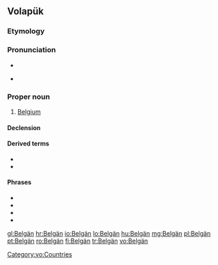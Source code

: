 {{also|belgan}}
==Volapük==

===Etymology===
{{suffix|Belg|-än|lang=vo}}

===Pronunciation===
* {{IPA|[bel.ˈgɛn]|lang=vo}} 

* {{hyphenation|Bel|gän|lang=vo}} 

===Proper noun===
{{head|vo|proper noun}}

# [[Belgium]]

====Declension====
{{vo-decl-noun-np}}

====Derived terms====
* {{l|vo|Belgänan}}
* {{l|vo|Belgänik}}

====Phrases====
* {{l|vo|Fransänapük Belgäna||[[Begium French]], [[français de Belgique]]}}
* {{l|vo|Fransänapük Belgänik||[[Belgian French]], [[français belge]], [[Belgisch-Frans]]}}
* {{l|vo|Nedänapük Belgäna||[[Belgium Dutch]], [[néerlandais de Belgique]]}}
* {{l|vo|Nedänapük Belgänik||[[Belgian Dutch]], [[Belgisch-Nederlands]], [[néerlandais belge]]}}

[[Category:vo:Countries]]

[[gl:Belgän]]
[[hr:Belgän]]
[[io:Belgän]]
[[lo:Belgän]]
[[hu:Belgän]]
[[mg:Belgän]]
[[pl:Belgän]]
[[pt:Belgän]]
[[ro:Belgän]]
[[fi:Belgän]]
[[tr:Belgän]]
[[vo:Belgän]]